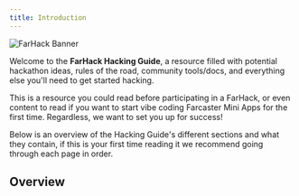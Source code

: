 ```yaml
---
title: Introduction
---
```


![FarHack Banner](https://i.imgur.com/IzrcL7A.jpeg)

Welcome to the **FarHack Hacking Guide**, a resource filled with potential hackathon ideas, rules of the road, community tools/docs, and everything else you'll need to get started hacking.

This is a resource you could read before participating in a FarHack, or even content to read if you want to start vibe coding Farcaster Mini Apps for the first time. Regardless, we want to set you up for success! 

Below is an overview of the Hacking Guide's different sections and what they contain, if this is your first time reading it we recommend going through each page in order.

## Overview

<Cards>
  <Card title="Getting Started" description="Steps to help get your first hackathon project up and running" href="/hacking-guide/getting-started" />
  <Card title="Participating in FarHack" description="An overview of submitting your project in a FarHack hackathon" href="/hacking-guide/participating-in-farhack" />
  <Card title="The FarStack" description="The developer tools and startups that make up Farcaster's ecosystem" href="/hacking-guide/the-farstack" />
  <Card title="Next Steps" description="Where to go next in your hacking journey" href="/hacking-guide/next-steps" />
  <Card title="Documentation" description="Links to documentation for top Farcaster developer tools" href="/hacking-guide/resources/documentation" />
  <Card title="Open Ideas" description="A list of open Farcaster ideas to build" href="/hacking-guide/resources/open-ideas" />
</Cards>
